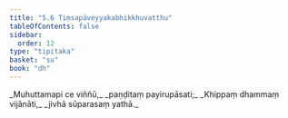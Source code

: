 ```yaml
---
title: "5.6 Tiṃsapāveyyakabhikkhuvatthu"
tableOfContents: false
sidebar:
  order: 12
type: "tipitaka"
basket: "su"
book: "dh"
---
```



<DynamicBreadcrumb />

<Division number="65" book="dh">

<Paragraph number="70" type="verses" book="dh">
_Muhuttamapi ce viññū,_  
_paṇḍitaṃ payirupāsati;_  
_Khippaṃ dhammaṃ vijānāti,_  
_jivhā sūparasaṃ yathā._
</Paragraph>
</Division>